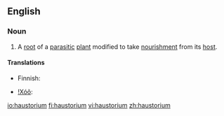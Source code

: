 ==English==

===Noun===
{{wikipedia}}
{{en-noun|haustoria}}

# A [[root]] of a [[parasitic]] [[plant]] modified to take [[nourishment]] from its [[host]].

====Translations====
{{trans-top|root of a parasitic plant}}
* Finnish: {{t-|fi|imujuuri}}
{{trans-mid}}
* [[!Xóõ]]: {{tø|nmn|gǁkxʻáã}}
{{trans-bottom}}

[[io:haustorium]]
[[fi:haustorium]]
[[vi:haustorium]]
[[zh:haustorium]]